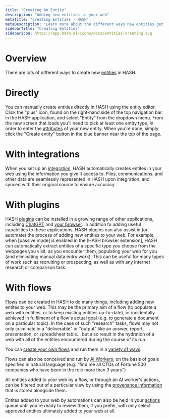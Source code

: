 ```yaml
---
title: "Creating An Entity"
description: "Adding new entities to your web"
metaTitle: "Creating Entities - HASH"
metaDescription: "Learn more about the different ways new entities get created in HASH and which ones are best-suited to your case"
sidebarTitle: "Creating Entities"
sidebarIcon: https://app.hash.ai/icons/docs/entities-creating.svg
---
```


# Overview

There are lots of different ways to create new [entities](/guide/entities) in HASH.

# Directly

You can manually create entities directly in HASH using the entity editor. Click the "plus" icon, found on the right-hand side of the top navigation bar in the HASH application, and select "Entity" from the dropdown menu. From the new screen that loads you'll need to pick at least one entity type, in order to enter the [attributes](/guide/entities/attributes) of your new entity. When you're done, simply click the "Create entity" button in the blue banner near the top of the page.

# With integrations

When you set up an [integration](/guide/integrations), HASH automatically creates entites in your web using the information you give it access to. Files, communications, and other data are seamlessly represented in HASH upon integration, and synced with their original source to ensure accuracy.

# With plugins

HASH [plugins](/guide/plugins) can be installed in a growing range of other applications, including [ChatGPT](/guide/plugins#hashgpt) and [your browser](/guide/plugins#browsers). In addition to adding useful capabilties to these applications, HASH plugins can also assist in (or automate) the process of adding new entities to your web. For example, when [passive mode] is enabled in the [HASH browser extension], HASH can automatically extract entities of a specific type you choose from the webpages you visit, as you encounter them, populating your web for you (and eliminating manual data entry work). This can be useful for many types of work such as recruiting or prospecting, as well as with any internet research or comparison task.

# With flows

[Flows](/guide/flows) can be created in HASH to do many things, including adding new entites to your web. This may be the primary aim of a flow (to populate a web with entities, or to keep existing entities up-to-date), or incidentally achieved in fulfilment of a flow's actual goal (e.g. to generate a document on a particular topic). In the case of such "research" tasks, flows may not only culminate in a "deliverable" or "output" like an answer, report, presentation, or spreadsheet table... but also result in the hydration of a web with all of the entities encountered during the course of its run.

You can [create your own flows](/guide/flows/creating) and run them in a [variety of ways](/guide/flows#runs).

Flows can also be conceived and run by [AI Workers](/guide/ai/workers), on the basis of goals specified in natural language (e.g. "find me all CTOs of Fortune 500 companies who have been in the role more than 3 years")

All entities added to your web by a flow, or through an AI worker's actions, can be filtered out of a particular view by using the [provenance information](/guide/webs/history) that is stored alongside them.

Entites added to your web by automations can also be held in your [actions](/guide/flows/actions) queue until you're ready to review them, if you prefer, with only select approved entities ultimately added to your web at all.
